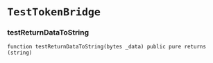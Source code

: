 # `TestTokenBridge`

### testReturnDataToString

```solidity
function testReturnDataToString(bytes _data) public pure returns (string)
```

